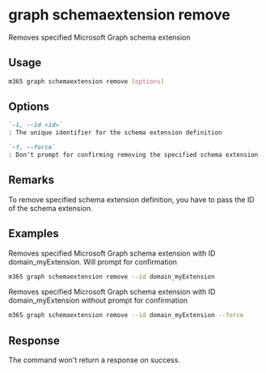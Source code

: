 
# graph schemaextension remove

Removes specified Microsoft Graph schema extension

## Usage

```sh
m365 graph schemaextension remove [options]
```

## Options

```md definition-list
`-i, --id <id>`
: The unique identifier for the schema extension definition

`-f, --force`
: Don't prompt for confirming removing the specified schema extension
```

<Global />

## Remarks

To remove specified schema extension definition, you have to pass the ID of the schema
extension.

## Examples

Removes specified Microsoft Graph schema extension with ID domain_myExtension. Will prompt for confirmation

```sh
m365 graph schemaextension remove --id domain_myExtension 
```

Removes specified Microsoft Graph schema extension with ID domain_myExtension without prompt for confirmation

```sh
m365 graph schemaextension remove --id domain_myExtension --force
```

## Response

The command won't return a response on success.
